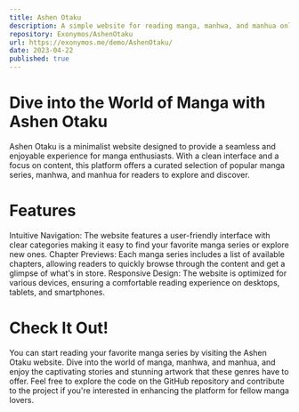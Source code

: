 ```yaml
---
title: Ashen Otaku
description: A simple website for reading manga, manhwa, and manhua online.
repository: Exonymos/AshenOtaku
url: https://exonymos.me/demo/AshenOtaku/
date: 2023-04-22
published: true
---
```



# Dive into the World of Manga with Ashen Otaku
Ashen Otaku is a minimalist website designed to provide a seamless and enjoyable experience for manga enthusiasts. With a clean interface and a focus on content, this platform offers a curated selection of popular manga series, manhwa, and manhua for readers to explore and discover.

# Features
Intuitive Navigation: The website features a user-friendly interface with clear categories making it easy to find your favorite manga series or explore new ones.
Chapter Previews: Each manga series includes a list of available chapters, allowing readers to quickly browse through the content and get a glimpse of what's in store.
Responsive Design: The website is optimized for various devices, ensuring a comfortable reading experience on desktops, tablets, and smartphones.

# Check It Out!
You can start reading your favorite manga series by visiting the Ashen Otaku website. Dive into the world of manga, manhwa, and manhua, and enjoy the captivating stories and stunning artwork that these genres have to offer. Feel free to explore the code on the GitHub repository and contribute to the project if you're interested in enhancing the platform for fellow manga lovers.

